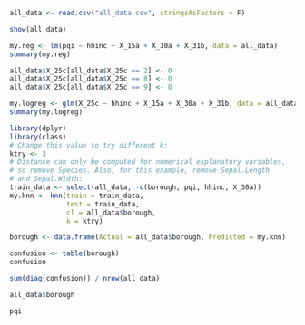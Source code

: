 

```r
all_data <- read.csv("all_data.csv", stringsAsFactors = F)
```

```r
show(all_data)
```


```r
my.reg <- lm(pqi ~ hhinc + X_15a + X_30a + X_31b, data = all_data)
summary(my.reg)
```

```r
all_data$X_25c[all_data$X_25c == 2] <- 0
all_data$X_25c[all_data$X_25c == 8] <- 0
all_data$X_25c[all_data$X_25c == 9] <- 0
```



```r
my.logreg <- glm(X_25c ~ hhinc + X_15a + X_30a + X_31b, data = all_data)
summary(my.logreg)
```



```r
library(dplyr)
library(class)
# Change this value to try different k:
ktry <- 3
# Distance can only be computed for numerical explanatory variables,
# so remove Species. Also, for this example, remove Sepal.Length
# and Sepal.Width:
train_data <- select(all_data, -c(borough, pqi, hhinc, X_30a))
my.knn <- knn(train = train_data, 
              test = train_data, 
              cl = all_data$borough, 
              k = ktry)

borough <- data.frame(Actual = all_data$borough, Predicted = my.knn)

confusion <- table(borough)
confusion

sum(diag(confusion)) / nrow(all_data)
```

```r
all_data$borough
```

```r
pqi
```








